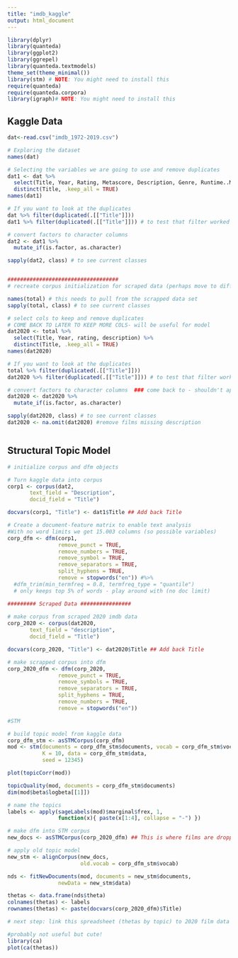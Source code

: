```yaml
---
title: "imdb_kaggle"
output: html_document
---
```


```r
library(dplyr)
library(quanteda)
library(ggplot2)
library(ggrepel)
library(quanteda.textmodels)
theme_set(theme_minimal())
library(stm) # NOTE: You might need to install this
require(quanteda)
require(quanteda.corpora)
library(igraph)# NOTE: You might need to install this
```

## Kaggle Data

```r
dat<-read.csv("imdb_1972-2019.csv")

# Exploring the dataset
names(dat)

# Selecting the variables we are going to use and remove duplicates
dat1 <- dat %>% 
  select(Title, Year, Rating, Metascore, Description, Genre, Runtime..Minutes., Revenue..Millions.) %>% 
  distinct(Title, .keep_all = TRUE)
names(dat1)

# If you want to look at the duplicates 
dat %>% filter(duplicated(.[["Title"]]))
dat1 %>% filter(duplicated(.[["Title"]])) # to test that filter worked

# convert factors to character columns
dat2 <- dat1 %>%
  mutate_if(is.factor, as.character)

sapply(dat2, class) # to see current classes


###################################
# recreate corpus initialization for scraped data (perhaps move to different script later)

names(total) # this needs to pull from the scrapped data set
sapply(total, class) # to see current classes

# select cols to keep and remove duplicates
# COME BACK TO LATER TO KEEP MORE COLS- will be useful for model
dat2020 <- total %>% 
  select(Title, Year, rating, description) %>% 
  distinct(Title, .keep_all = TRUE)
names(dat2020)

# If you want to look at the duplicates 
total %>% filter(duplicated(.[["Title"]]))
dat2020 %>% filter(duplicated(.[["Title"]])) # to test that filter worked

# convert factors to character columns  ### come back to - shouldn't apply factorization to rating or year
dat2020 <- dat2020 %>%
  mutate_if(is.factor, as.character)

sapply(dat2020, class) # to see current classes
dat2020 <- na.omit(dat2020) #remove films missing description



```

## Structural Topic Model


```r
# initialize corpus and dfm objects

# Turn kaggle data into corpus
corp1 <- corpus(dat2, 
       text_field = "Description",
       docid_field = "Title")

docvars(corp1, "Title") <- dat1$Title ## Add back Title

# Create a document-feature matrix to enable text analysis
#With no word limits we get 15.003 columns (so possible variables)
corp_dfm <- dfm(corp1, 
                remove_punct = TRUE, 
                remove_numbers = TRUE,
                remove_symbol = TRUE, 
                remove_separators = TRUE,
                split_hyphens = TRUE,
                remove = stopwords("en")) #%>%
  #dfm_trim(min_termfreq = 0.8, termfreq_type = "quantile") 
  # only keeps top 5% of words - play around with (no doc limit)

######### Scraped Data ################
  
# make corpus from scraped 2020 imdb data
corp_2020 <- corpus(dat2020, 
       text_field = "description",
       docid_field = "Title")

docvars(corp_2020, "Title") <- dat2020$Title ## Add back Title

# make scrapped corpus into dfm 
corp_2020_dfm <- dfm(corp_2020,
                remove_punct = TRUE,
                remove_symbols = TRUE,
                remove_separators = TRUE,
                split_hyphens = TRUE,
                remove_numbers = TRUE,   
                remove = stopwords("en")) 

```

```r
#STM

# build topic model from kaggle data
corp_dfm_stm <- asSTMCorpus(corp_dfm)
mod <- stm(documents = corp_dfm_stm$documents, vocab = corp_dfm_stm$vocab,
           K = 10, data = corp_dfm_stm$data,
           seed = 12345)

plot(topicCorr(mod))

topicQuality(mod, documents = corp_dfm_stm$documents)
dim(mod$beta$logbeta[[1]])

# name the topics
labels <- apply(sageLabels(mod)$marginal$frex, 1,
                function(x){ paste(x[1:4], collapse = "-") })

# make dfm into STM corpus
new_docs <- asSTMCorpus(corp_2020_dfm) ## This is where films are dropped if na.omit not run (above)

# apply old topic model
new_stm <- alignCorpus(new_docs,
                       old.vocab = corp_dfm_stm$vocab)

nds <- fitNewDocuments(mod, documents = new_stm$documents,
                newData = new_stm$data)

thetas <- data.frame(nds$theta)
colnames(thetas) <- labels
rownames(thetas) <- paste(docvars(corp_2020_dfm)$Title)

# next step: link this spreadsheet (thetas by topic) to 2020 film data to create model

#probably not useful but cute!
library(ca)
plot(ca(thetas))

```

